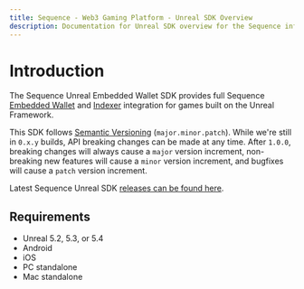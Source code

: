 ```yaml
---
title: Sequence - Web3 Gaming Platform - Unreal SDK Overview
description: Documentation for Unreal SDK overview for the Sequence infrastructure stack for web3 gaming.
---
```


# Introduction

The Sequence Unreal Embedded Wallet SDK provides full Sequence [Embedded Wallet](/solutions/wallets/embedded-wallet/overview) and [Indexer](/api/indexer/overview) integration for games built on the Unreal Framework.

This SDK follows [Semantic Versioning](https://semver.org/) (`major.minor.patch`). While we're still in `0.x.y` builds, API breaking changes can be made at any time. After `1.0.0`, breaking changes will always cause a `major` version increment, non-breaking new features will cause a `minor` version increment, and bugfixes will cause a `patch` version increment.

Latest Sequence Unreal SDK [releases can be found here](https://github.com/0xsequence/sequence-unreal/releases).

## Requirements
- Unreal 5.2, 5.3, or 5.4
- Android
- iOS
- PC standalone
- Mac standalone

